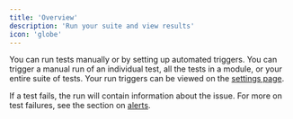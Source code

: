 ```yaml
---
title: 'Overview'
description: 'Run your suite and view results'
icon: 'globe'
---
```



You can run tests manually or by setting up automated triggers. You can
trigger a manual run of an individual test, all the tests in a module,
or your entire suite of tests. Your run triggers can be viewed on the
[settings page](https://dime.io/settings).

If a test fails, the run will contain information about the issue. For
more on test failures, see the section on [alerts](runs/alerts).